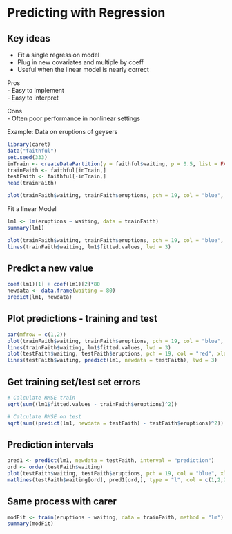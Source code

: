 # Predicting with Regression

## Key ideas
  - Fit a single regression model  
  - Plug in new covariates and multiple by coeff  
  - Useful when the linear model is nearly correct

Pros  
  - Easy to implement  
  - Easy to interpret

Cons  
  - Often poor performance in nonlinear settings

Example:
Data on eruptions of geysers
```r
library(caret)
data("faithful")
set.seed(333)
inTrain <- createDataPartition(y = faithful$waiting, p = 0.5, list = FALSE)
trainFaith <- faithful[inTrain,]
testFaith <- faithful[-inTrain,]
head(trainFaith)
```

```r
plot(trainFaith$waiting, trainFaith$eruptions, pch = 19, col = "blue", xlab = "Waiting", ylab = "Duration")
```

Fit a linear Model
```r
lm1 <- lm(eruptions ~ waiting, data = trainFaith)
summary(lm1)
```

```r
plot(trainFaith$waiting, trainFaith$eruptions, pch = 19, col = "blue", xlab = "Waiting", ylab = "Duration")
lines(trainFaith$waiting, lm1$fitted.values, lwd = 3)
```

## Predict a new value
```r
coef(lm1)[1] + coef(lm1)[2]*80
newdata <- data.frame(waiting = 80)
predict(lm1, newdata)
```

## Plot predictions - training and test

```r
par(mfrow = c(1,2))
plot(trainFaith$waiting, trainFaith$eruptions, pch = 19, col = "blue", xlab = "Waiting", ylab = "Duration")
lines(trainFaith$waiting, lm1$fitted.values, lwd = 3)
plot(testFaith$waiting, testFaith$eruptions, pch = 19, col = "red", xlab = "Waiting", ylab = "Duration")
lines(testFaith$waiting, predict(lm1, newdata = testFaith), lwd = 3)
```

## Get training set/test set errors

```r
# Calculate RMSE train
sqrt(sum((lm1$fitted.values - trainFaith$eruptions)^2))

# Calculate RMSE on test
sqrt(sum((predict(lm1, newdata = testFaith) - testFaith$eruptions)^2))
```

## Prediction intervals

```r
pred1 <- predict(lm1, newdata = testFaith, interval = "prediction")
ord <- order(testFaith$waiting)
plot(testFaith$waiting, testFaith$eruptions, pch = 19, col = "blue", xlab = "Waiting", ylab = "Duration")
matlines(testFaith$waiting[ord], pred1[ord,], type = "l", col = c(1,2,2), lty = c(1,1,1), lwd = 3)
```

## Same process with carer

```r
modFit <- train(eruptions ~ waiting, data = trainFaith, method = "lm")
summary(modFit)
```